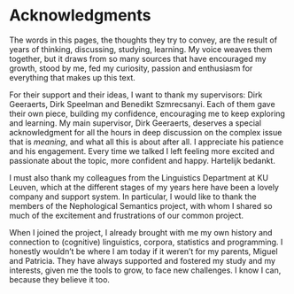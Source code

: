 # Acknowledgments {-}

The words in this pages, the thoughts they try to convey, are the result of
years of thinking, discussing, studying, learning. My voice weaves them together,
but it draws from so many sources that have encouraged my growth, stood by me,
fed my curiosity, passion and enthusiasm for everything that makes up this text.

For their support and their ideas, I want to thank my supervisors: Dirk Geeraerts,
Dirk Speelman and Benedikt Szmrecsanyi. Each of them gave their own piece, building
my confidence, encouraging me to keep exploring and learning. My main supervisor,
Dirk Geeraerts, deserves a special acknowledgment for all the hours in deep
discussion on the complex issue that is *meaning*, and what all this is about after
all. I appreciate his patience and his engagement. Every time we talked I left
feeling more excited and passionate about the topic, more confident and happy.
Hartelijk bedankt.

<!-- NOTE: Where should I include the jury? -->

I must also thank my colleagues from the Linguistics Department at KU Leuven,
which at the different stages of my years here have been a lovely company and
support system. In particular, I would like to thank the members of the
Nephological Semantics project, with whom I shared so much of the excitement and
frustrations of our common project.
<!-- TODO: Specify names? -->

When I joined the project, I already brought with me my own history and connection
to (cognitive) linguistics, corpora, statistics and programming. I honestly wouldn't
be where I am today if it weren't for my parents, Miguel and Patricia. They have
always supported and fostered my study and my interests, given me the tools to
grow, to face new challenges. I know I can, because they believe it too.

<!-- TODO: Add Alex, Paula, mis hermanos. UNC? -->

<!-- TODO: Taihou <3 -->
